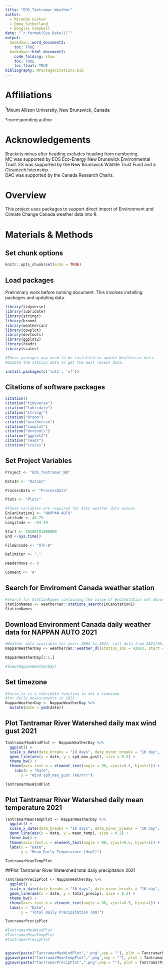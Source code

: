 ```yaml
---
title: "EOS_Tantramar_Weather"
author: 
  - Miranda Corkum
  - Emma Sutherland
  - Douglas Campbell
date: "`r format(Sys.Date())`"
output: 
  bookdown::word_document2:
    toc: TRUE
  bookdown::html_document2:
    code_folding: show
    toc: TRUE
    toc_float: TRUE
bibliography: RPackageCitations.bib
---
```


# Affiliations {-}
^1^Mount Allison University, New Brunswick, Canada  

*corresponding author

# Acknowledgements {-}
Brackets minus after heading excludes heading from numbering.  
MC was supported by EOS Eco-Energy New Brunswick Environmental Trust.
ES was supported by the New Brunswick Wildlife Trust Fund and a Cleantech Internship.  
DAC was supported by the Canada Research Chairs.

# Overview
This project uses packages to support direct import of Environment and Climate Change Canada weather data into R.

# Materials & Methods
## Set chunk options
```r
knitr::opts_chunk$set(echo = TRUE)

```

## Load packages
Preliminary work before running document. This involves installing packages and updating data.

```r
library(tidyverse)
library(lubridate)
library(stringr)
library(broom)
library(weathercan)
library(cowplot)
library(devtools)
library(ggplot2)
library(readr)
library(scales)

```

```r
#These packages may need to be installed to update Weathercan data.
#Update the station data to get the most recent data.

install.packages(c('lutz', 'sf'))

```

## Citations of software packages
```r
citation()
citation("tidyverse")
citation("lubridate")
citation("stringr")
citation("broom")
citation("weathercan")
citation("cowplot")
citation("devtools")
citation("ggplot2")
citation("readr")
citation("scales")

```

## Set Project Variables
```r
Project <- "EOS_Tantramar_WQ"

DataIn <- "DataIn"

ProcessData <- "ProcessData"

Plots <- "Plots"

#These variables are required for ECCC weather data access
EnCanStation1 <- "NAPPAN AUTO"
Latitude <- 45.75
Longitude <- -64.49

Start <- 20180101000000
End <-Sys.time()

FileEncode <- "UTF-8"

Delimiter <- ","

HeaderRows <- 0

Comment <- '#'

```

## Search for Enviroment Canada weather station
```r
#search for StationNames containing the value of EnCanStation set above
StationNames <- weathercan::stations_search(EnCanStation1)
StationNames

```

## Download Environment Canada daily weather data for NAPPAN AUTO 2021
```r
#Weather data available for years 2003 to 2021; call data from 2021/05/01 to 2021/10/31. 
NappanWeatherDay <- weathercan::weather_dl(station_ids = 42083, start = "2021-05-01", end = "2021-10-31", interval = "day")

NappanWeatherDay[1:5,]

#View(NappanWeatherDay)

```

## Set timezone
```r
#force_tz is a lubridate function to set a timezone
#for daily measurements in 2021
NappanWeatherDay <- NappanWeatherDay %>%
  mutate(date = ymd(date))

```

## Plot Tantramar River Watershed daily max wind gust 2021
```r
TantramarMaxWindPlot <- NappanWeatherDay %>% 
  ggplot() +
  scale_x_date(date_breaks = "10 days", date_minor_breaks = "10 day", labels = date_format("%b-%d")) +
  geom_line(aes(x = date, y = spd_max_gust), size = 0.2) +
  theme_bw() +
  theme(axis.text.x = element_text(angle = 90, vjust=0.5, hjust=1)) +
    labs(x = "Date", 
       y = "Wind spd_max_gust (km/hr)")

TantramarMaxWindPlot

```

## Plot Tantramar River Watershed daily mean temperature 2021
```r
TantramarMeanTempPlot <- NappanWeatherDay %>% 
  ggplot() +
  scale_x_date(date_breaks = "10 days", date_minor_breaks = "10 day", labels = date_format("%b-%d")) +
  geom_line(aes(x = date, y = mean_temp), size = 0.2) +
  theme_bw() +
  theme(axis.text.x = element_text(angle = 90, vjust=0.5, hjust=1)) +
  labs(x = "Date", 
       y = "Mean Daily Temperature (degC)")

TantramarMeanTempPlot

```

##Plot Tantramar River Watershed total daily precipitation 2021
```r
TantramarPrecipPlot <- NappanWeatherDay %>% 
  ggplot() +
  scale_x_date(date_breaks = "10 days", date_minor_breaks = "10 day", labels = date_format("%b-%d")) +
  geom_line(aes(x = date, y = total_precip), size = 0.2) +
  theme_bw() +
  theme(axis.text.x = element_text(angle = 90, vjust=0.5, hjust=1)) +
  labs(x = "Date", 
       y = "Total Daily Precipitation (mm)")

TantramarPrecipPlot

```


```r
#TantramarMaxWindPlot
#TantramarMeanTempPlot
#TantramarPrecipPlot


ggsave(paste("TantramarMaxWindPlot",".png",sep = ""), plot = TantramarMaxWindPlot, device = NULL, path = Plots,scale = 1, height=5, width= 7, units = c("in"),dpi = 300, limitsize = TRUE)
ggsave(paste("TantramarMeanTempPlot",".png",sep = ""), plot = TantramarMeanTempPlot, device = NULL, path = Plots,scale = 1, height=5, width= 7, units = c("in"),dpi = 300, limitsize = TRUE)
ggsave(paste("TantramarPrecipPlot",".png",sep = ""), plot = TantramarPrecipPlot, device = NULL, path = Plots,scale = 1, height=5, width= 7, units = c("in"),dpi = 300, limitsize = TRUE)

```
